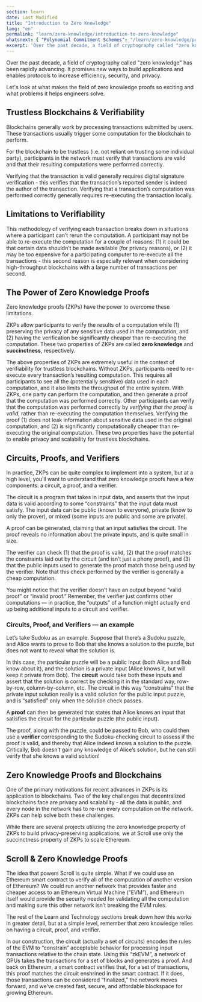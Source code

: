 ```yaml
---
section: learn
date: Last Modified
title: "Introduction to Zero Knowledge"
lang: "en"
permalink: "learn/zero-knowledge/introduction-to-zero-knowledge"
whatsnext: { "Polynomial Commitment Schemes": "/learn/zero-knowledge/polynomial-commitment-schemes" }
excerpt: 'Over the past decade, a field of cryptography called "zero knowledge" has been rapidly advancing. It promises new ways to build applications and enables protocols to increase efficiency, security, and privacy.'
---
```



Over the past decade, a field of cryptography called "zero knowledge" has been rapidly advancing. It promises new ways to build applications and enables protocols to increase efficiency, security, and privacy.

Let's look at what makes the field of zero knowledge proofs so exciting and what problems it helps engineers solve.

## Trustless Blockchains & Verifiability

Blockchains generally work by processing transactions submitted by users. These transactions usually trigger some computation for the blockchain to perform.

For the blockchain to be trustless (i.e. not reliant on trusting some individual party), participants in the network must verify that transactions are valid and that their resulting computations were performed correctly.

Verifying that the transaction is valid generally requires digital signature verification - this verifies that the transaction’s reported sender is indeed the author of the transaction. Verifying that a transaction’s computation was performed correctly generally requires re-executing the transaction locally.

## Limitations to Verifiability

This methodology of verifying each transaction breaks down in situations where a participant can’t rerun the computation. A participant may not be able to re-execute the computation for a couple of reasons: (1) it could be that certain data shouldn’t be made available (for privacy reasons), or (2) it may be too expensive for a participating computer to re-execute all the transactions - this second reason is especially relevant when considering high-throughput blockchains with a large number of transactions per second.

## The Power of Zero Knowledge Proofs

Zero knowledge proofs (ZKPs) have the power to overcome these limitations.

ZKPs allow participants to verify the results of a computation while (1) preserving the privacy of any sensitive data used in the computation, and (2) having the verification be significantly cheaper than re-executing the computation. These two properties of ZKPs are called **zero knowledge** and **succinctness**, respectively.

The above properties of ZKPs are extremely useful in the context of verifiability for trustless blockchains. Without ZKPs, participants need to re-execute every transaction’s resulting computation. This requires all participants to see all the (potentially sensitive) data used in each computation, and it also limits the throughput of the entire system. With ZKPs, one party can perform the computation, and then generate a proof that the computation was performed correctly. Other participants can verify that the computation was performed correctly by _verifying that the proof is valid_, rather than re-executing the computation themselves. Verifying the proof (1) does not leak information about sensitive data used in the original computation, and (2) is significantly computationally cheaper than re-executing the original computation. These two properties have the potential to enable privacy and scalability for trustless blockchains.

## Circuits, Proofs, and Verifiers

In practice, ZKPs can be quite complex to implement into a system, but at a high level, you’ll want to understand that zero knowledge proofs have a few components: a circuit, a proof, and a verifier.

The circuit is a program that takes in input data, and asserts that the input data is valid according to some “constraints” that the input data must satisfy. The input data can be public (known to everyone), private (know to only the prover), or mixed (some inputs are public and some are private).

A proof can be generated, claiming that an input satisfies the circuit. The proof reveals no information about the private inputs, and is quite small in size.

The verifier can check (1) that the proof is valid, (2) that the proof matches the constraints laid out by the circuit (and isn’t just a phony proof), and (3) that the public inputs used to generate the proof match those being used by the verifier. Note that this check performed by the verifier is generally a cheap computation.

<Aside type="tip" title="">
  You might notice that the verifier doesn’t have an output beyond “valid proof” or “invalid proof.” Remember, the
  verifier just confirms other computations — in practice, the “outputs” of a function might actually end up being
  additional inputs to a circuit and verifier.
</Aside>

### Circuits, Proof, and Verifiers — an example

Let’s take Sudoku as an example. Suppose that there’s a Sudoku puzzle, and Alice wants to prove to Bob that she knows a solution to the puzzle, but does not want to reveal what the solution is.

In this case, the particular puzzle will be a public input (both Alice and Bob know about it), and the solution is a private input (Alice knows it, but will keep it private from Bob). The **circuit** would take both these inputs and assert that the solution is correct by checking it in the standard way, row-by-row, column-by-column, etc. The circuit in this way “constrains” that the private input solution really is a valid solution for the public input puzzle, and is “satisfied” only when the solution check passes.

A **proof** can then be generated that states that Alice knows an input that satisfies the circuit for the particular puzzle (the public input).

The proof, along with the puzzle, could be passed to Bob, who could then use a **verifier** corresponding to the Sudoku-checking circuit to assess if the proof is valid, and thereby that Alice indeed knows a solution to the puzzle. Critically, Bob doesn’t gain any knowledge of Alice’s solution, but he can still verify that she knows a valid solution!

## Zero Knowledge Proofs and Blockchains

One of the primary motivations for recent advances in ZKPs is its application to blockchains. Two of the key challenges that decentralized blockchains face are privacy and scalability - all the data is public, and every node in the network has to re-run every computation on the network. ZKPs can help solve both these challenges.

While there are several projects utilizing the zero knowledge property of ZKPs to build privacy-preserving applications, we at Scroll use only the succinctness property of ZKPs to scale Ethereum.

## Scroll & Zero Knowledge Proofs

The idea that powers Scroll is quite simple. What if we could use an Ethereum smart contract to verify all of the computation of another version of Ethereum? We could run another network that provides faster and cheaper access to an Ethereum Virtual Machine (”EVM”), and Ethereum itself would provide the security needed for validating all the computation and making sure this other network isn’t breaking the EVM rules.

The rest of the Learn and Technology sections break down how this works in greater detail, but at a simple level, remember that zero knowledge relies on having a circuit, proof, and verifier.

In our construction, the circuit (actually a set of circuits) encodes the rules of the EVM to “constrain” acceptable behavior for processing input transactions relative to the chain state. Using this “zkEVM”, a network of GPUs takes the transactions for a set of blocks and generates a proof. And back on Ethereum, a smart contract verifies that, for a set of transactions, this proof matches the circuit enshrined in the smart contract. If it does, those transactions can be considered “finalized,” the network moves forward, and we’ve created fast, secure, and affordable blockspace for growing Ethereum.
